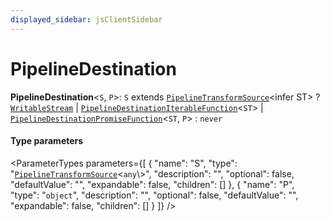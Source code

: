 ```yaml
---
displayed_sidebar: jsClientSidebar
---
```



# PipelineDestination

 **PipelineDestination**<`S`, `P`\>: `S` extends [`PipelineTransformSource`](internal.internal-3.PipelineTransformSource.mdx)<infer ST\> ? [`WritableStream`](../../internal/interfaces/internal.WritableStream.mdx) \| [`PipelineDestinationIterableFunction`](internal.internal-3.PipelineDestinationIterableFunction.mdx)<`ST`\> \| [`PipelineDestinationPromiseFunction`](internal.internal-3.PipelineDestinationPromiseFunction.mdx)<`ST`, `P`\> : `never`

#### Type parameters

<ParameterTypes parameters={[
  {
    "name": "S",
    "type": "[`PipelineTransformSource`](internal.internal-3.PipelineTransformSource.mdx)<`any`\\>",
    "description": "",
    "optional": false,
    "defaultValue": "",
    "expandable": false,
    "children": []
  },
  {
    "name": "P",
    "type": "`object`",
    "description": "",
    "optional": false,
    "defaultValue": "",
    "expandable": false,
    "children": []
  }
]} />
